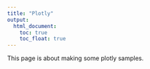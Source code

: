 ```yaml
---
title: "Plotly"
output: 
  html_document:
    toc: true
    toc_float: true
---
```


This page is about making some plotly samples.
